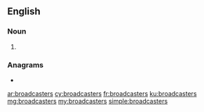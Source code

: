 ==English==

===Noun===
{{head|en|noun plural form}}

# {{plural of|broadcaster|lang=en}}

===Anagrams===
* {{l|en|rebroadcasts}}

[[ar:broadcasters]]
[[cy:broadcasters]]
[[fr:broadcasters]]
[[ku:broadcasters]]
[[mg:broadcasters]]
[[my:broadcasters]]
[[simple:broadcasters]]